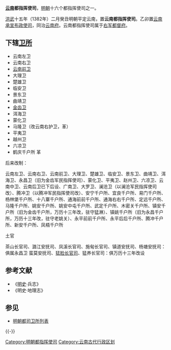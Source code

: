 '''[[云南|云南]]都指挥使司'''，[[明朝|明朝]]十六个都指挥使司之一。

[[洪武|洪武]]十五年（1382年）二月癸丑明朝平定云南，置'''云南都指挥使司'''。乙卯置[[云南承宣布政使司|云南承宣布政使司]]，同治[[云南府|云南府]]。云南都指挥使司属于[[右军都督府|右军都督府]]。

== 下辖[[卫所|卫所]] ==
* 云南左卫
* 云南右卫
* [[云南前卫|云南前卫]]
* 大理卫
* 楚雄卫
* 临安卫
* 景东卫
* 曲靖卫
* [[金齿卫|金齿卫]]
* 洱海卫
* 蒙化卫
* 马隆卫（改云南右护卫，革）
* 平夷卫
* 越州卫
* 六凉卫
* 鹤庆千户所 革

后来改制：

云南左卫、云南右卫、云南前卫、大理卫、楚雄卫、临安卫、景东卫、曲靖卫、洱海卫、永昌卫（旧为金齿军民指挥使司）、蒙化卫、平夷卫、赵州卫、六凉卫、云南中卫、云南后卫已下后设、广南卫、大罗卫、澜沧卫（以澜沧军民指挥使司改）、腾冲卫（以腾冲军民指挥使司改）、安宁千户所、宜良千户所、易门千户所、杨林堡千户所、十八寨千户所、通海前前千户所、通海右右千户所、定远千户所、马隆千户所、姚安千户所、姚安中屯千户所、武定千户所、木密关千户所、镇安千户所（旧为金齿千户所，万历十三年改，驻守猛淋）、镇姚千户所（旧为永昌千户所，万历十三年改，驻守老姚关）、永平前前千户所、永平后后千户所、腾冲千户所、新安千户所、凤梧千户所
;土官
茶山长官司、潞江安抚司、凤溪长官司、施甸长官司、镇道安抚司、杨塘安抚司：俱属永昌卫
蛮莫安抚司、[[孟琏长官司|猛脸长官司]]、猛养长官司：俱万历十三年改设

== 参考文献 ==
*《[[明史|明史]]·兵志》
*《明史·地理志》

== 参见 ==
* [[明朝都司卫所列表|明朝都司卫所列表]]

{{-}}
{{云南历史|元明清}}
{{明朝行政区划|nocat}}
[[Category:明朝都指挥使司|Category:明朝都指挥使司]]
[[Category:云南古代行政区划|Category:云南古代行政区划]]